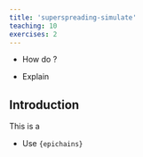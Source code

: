 ```yaml
---
title: 'superspreading-simulate'
teaching: 10
exercises: 2
---
```


:::::::::::::::::::::::::::::::::::::: questions 

- How do ?

::::::::::::::::::::::::::::::::::::::::::::::::

::::::::::::::::::::::::::::::::::::: objectives

- Explain 

::::::::::::::::::::::::::::::::::::::::::::::::

## Introduction

This is a 

::::::::::::::::::::::::::::::::::::: keypoints 

- Use `{epichains}`

::::::::::::::::::::::::::::::::::::::::::::::::

